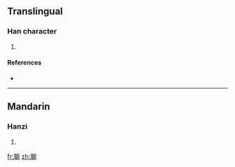 ==Translingual==

===Han character===
{{Han char|rn=96|rad=玉|as=10|sn=14|four=|canj=一土竹口月 (MGHRB)}}

# {{defn|Han|sort=玉10}}

====References====
* {{Han ref|kx=0738.200|dkj=21144|hdz=21131.030|uh=7461|ud=29793}}

----

==Mandarin==

===Hanzi===
{{cmn-hanzi|pin=[[sh]] ([[shi]])|wg=<sup>i</sup>}}

# {{defn|Mandarin|sort=玉10}}

[[fr:瑡]]
[[zh:瑡]]